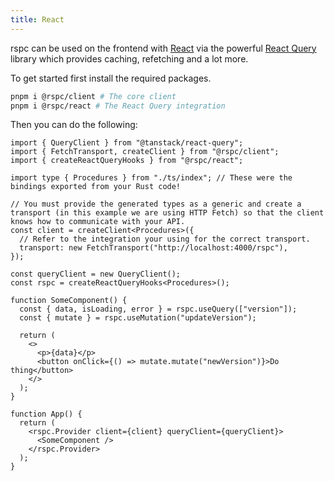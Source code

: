 ```yaml
---
title: React
---
```


rspc can be used on the frontend with [React](https://reactjs.org) via the powerful [React Query](https://tanstack.com/query/v4) library which provides caching, refetching and a lot more.

To get started first install the required packages.

```bash copy
pnpm i @rspc/client # The core client
pnpm i @rspc/react # The React Query integration
```

Then you can do the following:

```tsx copy filename="index.ts"
import { QueryClient } from "@tanstack/react-query";
import { FetchTransport, createClient } from "@rspc/client";
import { createReactQueryHooks } from "@rspc/react";

import type { Procedures } from "./ts/index"; // These were the bindings exported from your Rust code!

// You must provide the generated types as a generic and create a transport (in this example we are using HTTP Fetch) so that the client knows how to communicate with your API.
const client = createClient<Procedures>({
  // Refer to the integration your using for the correct transport.
  transport: new FetchTransport("http://localhost:4000/rspc"),
});

const queryClient = new QueryClient();
const rspc = createReactQueryHooks<Procedures>();

function SomeComponent() {
  const { data, isLoading, error } = rspc.useQuery(["version"]);
  const { mutate } = rspc.useMutation("updateVersion");

  return (
    <>
      <p>{data}</p>
      <button onClick={() => mutate.mutate("newVersion")}>Do thing</button>
    </>
  );
}

function App() {
  return (
    <rspc.Provider client={client} queryClient={queryClient}>
      <SomeComponent />
    </rspc.Provider>
  );
}
```
